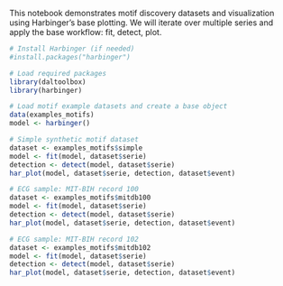 This notebook demonstrates motif discovery datasets and visualization using Harbinger’s base plotting. We will iterate over multiple series and apply the base workflow: fit, detect, plot.

```r
# Install Harbinger (if needed)
#install.packages("harbinger")
```

```r
# Load required packages
library(daltoolbox)
library(harbinger) 
```

```r
# Load motif example datasets and create a base object
data(examples_motifs)
model <- harbinger()
```

```r
# Simple synthetic motif dataset
dataset <- examples_motifs$simple
model <- fit(model, dataset$serie)
detection <- detect(model, dataset$serie)
har_plot(model, dataset$serie, detection, dataset$event)

```

```r
# ECG sample: MIT-BIH record 100
dataset <- examples_motifs$mitdb100
model <- fit(model, dataset$serie)
detection <- detect(model, dataset$serie)
har_plot(model, dataset$serie, detection, dataset$event)

```

```r
# ECG sample: MIT-BIH record 102
dataset <- examples_motifs$mitdb102
model <- fit(model, dataset$serie)
detection <- detect(model, dataset$serie)
har_plot(model, dataset$serie, detection, dataset$event)

```

